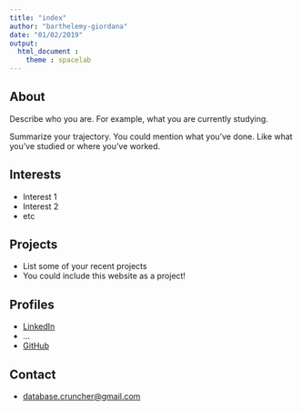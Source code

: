 ```yaml
---
title: "index"
author: "barthelemy-giordana"
date: "01/02/2019"
output: 
  html_document :
    theme : spacelab
---
```

## About

Describe who you are. For example, what you are currently studying.

Summarize your trajectory. You could mention what you've done. Like what you've studied or where you've worked.

## Interests

* Interest 1
* Interest 2
* etc

## Projects

* List some of your recent projects
* You could include this website as a project!

## Profiles 

* [LinkedIn](https://www.linkedin.com/in/barthélemy-giordana-888223140/)
* ...
* [GitHub](http://github.com/barthelemy-giordana)

## Contact

* [database.cruncher@gmail.com](mailto:database.cruncher@gmail.com)
